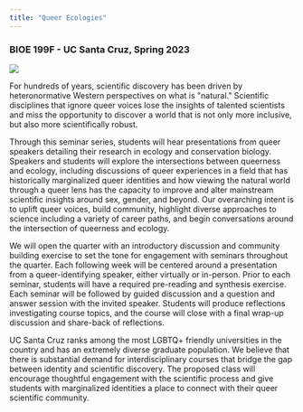 ```yaml
---
title: "Queer Ecologies"
---
```


### BIOE 199F - UC Santa Cruz, Spring 2023

![](img/queerecobanner.jpeg)

For hundreds of years, scientific discovery has been driven by heteronormative Western perspectives on what is \"natural.\" Scientific disciplines that ignore queer voices lose the insights of talented scientists and miss the opportunity to discover a world that is not only more inclusive, but also more scientifically robust.

Through this seminar series, students will hear presentations from queer speakers detailing their research in ecology and conservation biology. Speakers and students will explore the intersections between queerness and ecology, including discussions of queer experiences in a field that has historically marginalized queer identities and how viewing the natural world through a queer lens has the capacity to improve and alter mainstream scientific insights around sex, gender, and beyond. Our overarching intent is to uplift queer voices, build community, highlight diverse approaches to science including a variety of career paths, and begin conversations around the intersection of queerness and ecology. 

We will open the quarter with an introductory discussion and community building exercise to set the tone for engagement with seminars throughout the quarter. Each following week will be centered around a presentation from a queer-identifying speaker, either virtually or in-person. Prior to each seminar, students will have a required pre-reading and synthesis exercise. Each seminar will be followed by guided discussion and a question and answer session with the invited speaker. Students will produce reflections investigating course topics, and the course will close with a final wrap-up discussion and share-back of reflections.

UC Santa Cruz ranks among the most LGBTQ+ friendly universities in the country and has an extremely diverse graduate population. We believe that there is substantial demand for interdisciplinary courses that bridge the gap between identity and scientific discovery. The proposed class will encourage thoughtful engagement with the scientific process and give students with marginalized identities a place to connect with their queer scientific community.

